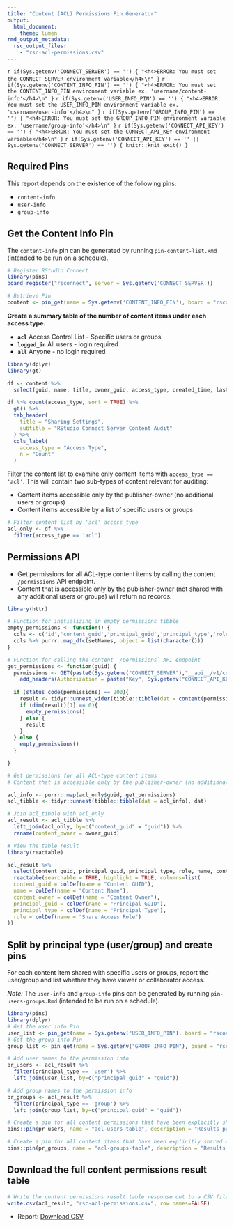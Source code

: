 ```yaml
---
title: "Content (ACL) Permissions Pin Generator"
output: 
  html_document:
    theme: lumen
rmd_output_metadata:
  rsc_output_files:
    - "rsc-acl-permissions.csv"
---
```


`r if(Sys.getenv('CONNECT_SERVER') == '') { "<h4>ERROR: You must set the CONNECT_SERVER environment variable</h4>\n" }`
`r if(Sys.getenv('CONTENT_INFO_PIN') == '') { "<h4>ERROR: You must set the CONTENT_INFO_PIN environment variable ex. 'username/content-info'</h4>\n" }` 
`r if(Sys.getenv('USER_INFO_PIN') == '') { "<h4>ERROR: You must set the USER_INFO_PIN environment variable ex. 'username/user-info'</h4>\n" }` 
`r if(Sys.getenv('GROUP_INFO_PIN') == '') { "<h4>ERROR: You must set the GROUP_INFO_PIN environment variable ex. 'username/group-info'</h4>\n" }` 
`r if(Sys.getenv('CONNECT_API_KEY') == '') { "<h4>ERROR: You must set the CONNECT_API_KEY environment variable</h4>\n" }` 
`r if(Sys.getenv('CONNECT_API_KEY') == '' || Sys.getenv('CONNECT_SERVER') == '') { knitr::knit_exit() }`

## Required Pins
This report depends on the existence of the following pins:

- `content-info`
- `user-info`
- `group-info`

## Get the Content Info Pin
The `content-info` pin can be generated by running `pin-content-list.Rmd` (intended to be run on a schedule). 

```r
# Register RStudio Connect
library(pins)
board_register("rsconnect", server = Sys.getenv('CONNECT_SERVER'))

# Retrieve Pin
content <- pin_get(name = Sys.getenv('CONTENT_INFO_PIN'), board = "rsconnect")
```

**Create a summary table of the number of content items under each access type.**

- **`acl`** Access Control List - Specific users or groups
- **`logged_in`** All users - login required
- **`all`** Anyone - no login required

```r
library(dplyr)
library(gt)

df <- content %>%
  select(guid, name, title, owner_guid, access_type, created_time, last_deployed_time, content_url, dashboard_url)

df %>% count(access_type, sort = TRUE) %>%
  gt() %>%
  tab_header(
    title = "Sharing Settings",
    subtitle = "RStudio Connect Server Content Audit"
  ) %>%
  cols_label(
    access_type = "Access Type",
    n = "Count"
  )
```

Filter the content list to examine only content items with `access_type == 'acl'`. This will contain two sub-types of content relevant for auditing: 

- Content items accessible only by the publisher-owner (no additional users or groups)
- Content items accessible by a list of specific users or groups

```r

# Filter content list by 'acl' access_type
acl_only <- df %>%
  filter(access_type == 'acl')
```

## Permissions API

- Get permissions for all ACL-type content items by calling the content `/permissions` API endpoint.
- Content that is accessible only by the publisher-owner (not shared with any additional users or groups) will return no records.

```r
library(httr)

# Function for initializing an empty permissions tibble
empty_permissions <- function() {
  cols <- c('id','content_guid','principal_guid','principal_type','role')
  cols %>% purrr::map_dfc(setNames, object = list(character()))
}

# Function for calling the content `/permissions` API endpoint
get_permissions <- function(guid) {
  permissions <- GET(paste0(Sys.getenv("CONNECT_SERVER"),"__api__/v1/content/",guid,"/permissions"),
    add_headers(Authorization = paste("Key", Sys.getenv("CONNECT_API_KEY"))))
  
  if (status_code(permissions) == 200){
    result <- tidyr::unnest_wider(tibble::tibble(dat = content(permissions)), dat)
    if (dim(result)[1] == 0){
      empty_permissions() 
    } else {
      result
    }
  } else {
    empty_permissions()
  }

}

# Get permissions for all ACL-type content items
# Content that is accessible only by the publisher-owner (no additional users or groups) will return no records

acl_info <- purrr::map(acl_only$guid, get_permissions)
acl_tibble <- tidyr::unnest(tibble::tibble(dat = acl_info), dat)

# Join acl_tibble with acl_only
acl_result <- acl_tibble %>%
  left_join(acl_only, by=c("content_guid" = "guid")) %>%
  rename(content_owner = owner_guid)

# View the table result
library(reactable)

acl_result %>%
  select(content_guid, principal_guid, principal_type, role, name, content_owner) %>%
  reactable(searchable = TRUE, highlight = TRUE, columns=list(
  content_guid = colDef(name = "Content GUID"),
  name = colDef(name = "Content Name"),
  content_owner = colDef(name = "Content Owner"),
  principal_guid = colDef(name = "Principal GUID"),
  principal_type = colDef(name = "Principal Type"),
  role = colDef(name = "Share Access Role")
))
```

## Split by principal type (user/group) and create pins

For each content item shared with specific users or groups, report the user/group and list whether they have viewer or collaborator access.

_Note:_ The `user-info` and `group-info` pins can be generated by running `pin-users-groups.Rmd` (intended to be run on a schedule). 

```r
library(pins)
library(dplyr)
# Get the user info Pin
user_list <- pin_get(name = Sys.getenv("USER_INFO_PIN"), board = "rsconnect")
# Get the group info Pin
group_list <- pin_get(name = Sys.getenv("GROUP_INFO_PIN"), board = "rsconnect")

# Add user names to the permission info
pr_users <- acl_result %>% 
  filter(principal_type == 'user') %>%
  left_join(user_list, by=c("principal_guid" = "guid"))

# Add group names to the permission info
pr_groups <- acl_result %>%
  filter(principal_type == 'group') %>%
  left_join(group_list, by=c("principal_guid" = "guid"))
```


```r
# Create a pin for all content permissions that have been explicitly shared with other (specific) users.
pins::pin(pr_users, name = "acl-users-table", description = "Results pulled from the content /permissions API, where the content has been shared with a user.", board = "rsconnect")

# Create a pin for all content items that have been explicitly shared with specific groups.
pins::pin(pr_groups, name = "acl-groups-table", description = "Results pulled from the content /permissions API, where the content has been shared with a group.", board = "rsconnect")
```

## Download the full content permissions result table

```r

# Write the content permissions result table response out to a CSV file for download
write.csv(acl_result, "rsc-acl-permissions.csv", row.names=FALSE)
```

- Report: [Download CSV](rsc-acl-permissions.csv)
